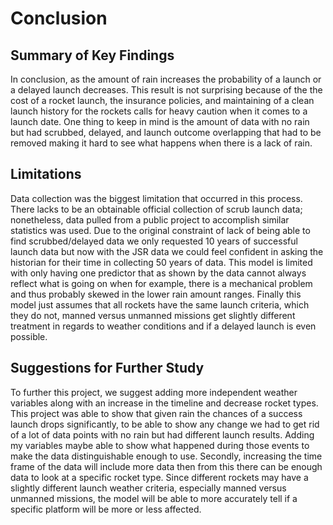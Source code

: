 # Conclusion

## Summary of Key Findings
In conclusion, as the amount of rain increases the probability of a launch or a delayed launch decreases. This result is not surprising because of the the cost of a rocket launch, the insurance policies, and maintaining of a clean launch history for the rockets calls for heavy caution when it comes to a launch date. One thing to keep in mind is the amount of data with no rain but had scrubbed, delayed, and launch outcome overlapping that had to be removed making it hard to see what happens when there is a lack of rain. 

## Limitations
Data collection was the biggest limitation that occurred in this process. There lacks to be an obtainable official collection of scrub launch data; nonetheless, data pulled from a public project to accomplish similar statistics was used. Due to the original constraint of lack of being able to find scrubbed/delayed data we only requested 10 years of successful launch data but now with the JSR data we could feel confident in asking the historian for their time in collecting 50 years of data. This model is limited with only having one predictor that as shown by the data cannot always reflect what is going on when for example, there is a mechanical problem and thus probably skewed in the lower rain amount ranges. Finally this model just assumes that all rockets have the same launch criteria, which they do not, manned versus unmanned missions get slightly different treatment in regards to weather conditions and if a delayed launch is even possible.

## Suggestions for Further Study
To further this project, we suggest adding more independent weather variables along with an increase in the timeline and decrease rocket types. This project was able to show that given rain the chances of a success launch drops significantly, to be able to show any change we had to get rid of a lot of data points with no rain but had different launch results. Adding my variables maybe able to show what happened during those events to make the data distinguishable enough to use. Secondly, increasing the time frame of the data will include more data then from this there can be enough data to look at a specific rocket type. Since different rockets may have a slightly different launch weather criteria, especially manned versus unmanned missions, the model will be able to more accurately tell if a specific platform will be more or less affected. 
